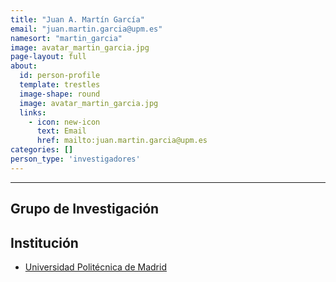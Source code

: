 ```yaml
---
title: "Juan A. Martín García"
email: "juan.martin.garcia@upm.es"  
namesort: "martin_garcia"
image: avatar_martin_garcia.jpg
page-layout: full
about: 
  id: person-profile
  template: trestles
  image-shape: round
  image: avatar_martin_garcia.jpg
  links:
    - icon: new-icon
      text: Email
      href: mailto:juan.martin.garcia@upm.es
categories: []
person_type: 'investigadores'
---
```

 
<hr>

:::{#person-profile}

## Grupo de Investigación


## Institución
- [Universidad Politécnica de Madrid](https://www.upm.es/)

:::
